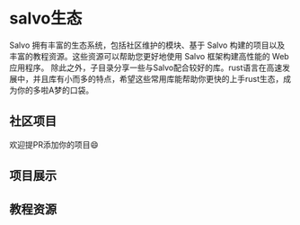
# salvo生态

Salvo 拥有丰富的生态系统，包括社区维护的模块、基于 Salvo 构建的项目以及丰富的教程资源。这些资源可以帮助您更好地使用 Salvo 框架构建高性能的 Web 应用程序。
除此之外，子目录分享一些与Salvo配合较好的库。rust语言在高速发展中，并且库有小而多的特点，希望这些常用库能帮助你更快的上手rust生态，成为你的多啦A梦的口袋。

## 社区项目
欢迎提PR添加你的项目😄

<LinkCard
  href="https://github.com/Totodore/socketioxide"
  title="Socketioxide"
  description="Rust 实现的 socket.io 服务器，与 Tower 生态系统和 Tokio 堆栈集成"
/>

<LinkCard
  href="https://gitee.com/hubert22/salvo-websocket"
  title="Websocket"
  description="为 Salvo 框架提供的 WebSocket 工具"
/>

<LinkCard
  href="https://github.com/mdddj/SalvoRsTool"
  title="SalvoRsTool"
  description="Salvo Idea RustRover插件，快速生成 dto、router、service 模板代码"
/>

<LinkCard
  href="https://github.com/DDtKey/protect-endpoints"
  title="protect-endpoints"
  description="保护您的端点的组件集合"
/>

<LinkCard
  href="https://git.4rs.nl/awiteb/salvo-captcha"
  title="salvo-captcha"
  description="Salvo 框架的验证码中间件"
/>

<LinkCard
  href="https://github.com/casbin-rs/salvo-casbin"
  title="salvo-casbin"
  description="Casbin 访问控制鉴权，用于 Salvo 框架"
/>

## 项目展示

<LinkCard
  href="https://github.com/Ai00-X/ai00_server"
  title="AI00 RWKV Server"
  description="基于 RWKV 模型的推理 API 服务器"
/>

<LinkCard
  href="https://github.com/lyqgit/salvo-admin"
  title="Salvo Admin"
  description="基于 salvo 和 Ruoyi-Vue3 的 rust 快速开发框架"
/>

<LinkCard
  href="https://github.com/feihua/salvo-admin"
  title="Salvo Admin"
  description="基于 salvo 和 rbatis 的 rbac 权限管理系统"
/>

<LinkCard
  href="https://gitlab.com/geospatialweb/rust-mvt-postgis"
  title="Geospatial Web"
  description="Rust REST API - Martin MVT Tile Server - PostGIS"
/>

<LinkCard
  href="https://github.com/alley-rs/alley-transfer"
  title="ALLEY"
  description="同一网段终端间快速文件传输的软件"
/>

<LinkCard
  href="https://github.com/AdrienPensart/musicbot"
  title="musicbot"
  description="音乐瑞士军刀"
/>

<LinkCard
  href="https://github.com/lostb1t/replex"
  title="Replex"
  description="重塑您的 Plex 推荐"
/>

<LinkCard
  href="https://github.com/SuanCaiYv/prim"
  title="Pure Rust Instant Message(PRIM)"
  description="使用纯 Rust 实现的即时通讯系统"
/>

<LinkCard
  href="https://github.com/prabirshrestha/rblog"
  title="rblog"
  description="用 Rust 编写的博客引擎"
/>

<LinkCard
  href="https://github.com/driftluo/myblog"
  title="myblog"
  description="个人博客项目"
/>

<LinkCard
  href="https://github.com/opensound-org/opensound"
  title="opensound"
  description="专业音频系统引擎，使用 salvo 作为默认 HTTP 服务器后端"
/>

<LinkCard
  href="https://github.com/josejachuf/static-api-rs"
  title="static-api"
  description="模拟基础 REST API 的简单应用程序"
/>

<LinkCard
  href="https://github.com/palpo-matrix-server/palpo"
  title="palpo"
  description="Rust Matrix 服务器实现"
/>

<LinkCard
  href="https://github.com/shenghui0779/yiirs"
  title="yiirs"
  description="Rust API 快速开发脚手架 (Salvo & Axum)"
/>

<LinkCard
  href="https://github.com/alley-rs/fluxy"
  title="luxy"
  description="同一网段终端间快速文件传输的软件"
/>

<LinkCard
  href="https://github.com/Tnze/ffxiv-best-craft"
  title="ffxiv-best-craft"
  description="带有友好 GUI 的 FF14 制作模拟器和解决方案"
/>

<LinkCard
  href="https://github.com/SimonYen/System-Monitor-Server"
  title="System-Monitor-Server"
  description="用 Rust 编写的服务器监控程序"
/>

<LinkCard
  href="https://github.com/mvt-proj/mvt-rs"
  title="mvt server"
  description="用 Rust 开发的简单高速矢量瓦片服务器，使用 Salvo web 框架"
/>

## 教程资源

<LinkCard
  href="https://www.bilibili.com/video/BV1FS421N71D/"
  title="Rust Salvo零基础教程"
  description="Rust Salvo 零基础入门教程"
/>

<LinkCard
  href="https://www.bilibili.com/video/BV1Kg411b75s"
  title="使用Tera和Salvo构建单词本"
  description="使用 Tera 和 Salvo 构建一个简单的单词本 Web 应用"
/>

<LinkCard
  href="https://www.youtube.com/watch?v=tf9x97eTcpk"
  title="Is salvo really the simplest rust web framework?"
  description="探讨 Salvo 是否是最简单的 Rust Web 框架"
/>

<LinkCard
  href="https://www.youtube.com/watch?v=HlVf4mE8V9s"
  title="Salvo.rs - Un Framework sencillo de Backend creado en Rust"
  description="西班牙语教程：用 Rust 创建的简单后端框架 Salvo.rs"
/>

<LinkCard
  href="https://www.youtube.com/watch?v=_j9tNhWbp8g"
  title="rust + dioxus maybe"
  description="关于 rust、salvo、dioxus live view、sqlx 的教程"
/>

<LinkCard
  href="https://www.youtube.com/watch?v=IuyQxpbxjb8"
  title="rust + dockerfile + fly"
  description="关于 rust、salvo、dioxus live view、sqlx、docker、fly.io 的教程"
/>